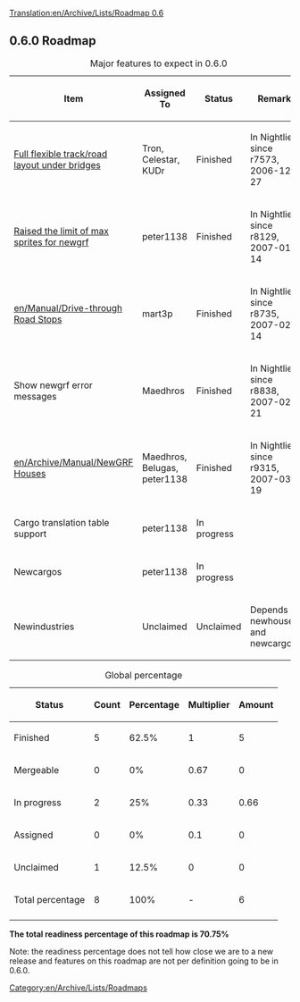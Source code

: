 [[Translation:en/Archive/Lists/Roadmap 0.6]]
{{en/Archive/Lists/Roadmapheader|
previous=en/Archive/Lists/Roadmap 0.5|
current=Roadmap 0.6|
next=en/Archive/Lists/Roadmap 0.7|
}}

{{en/Current}}
== 0.6.0 Roadmap ==

{| border="1"
|+ Major features to expect in 0.6.0
|-
! Item !! Assigned To !! Status !! Remarks
|-
|[[en/Archive/Manual/New Bridges|Full flexible track/road layout under bridges]] || Tron, Celestar, KUDr
!class="checked" | Finished || In Nightlies since r7573, 2006-12-27
|-
|[[en/Archive/Community/NewGRF FAQ#when-i-load-openttd-i-see-an-error-that-tells-me-i-have-too-many-sprites-loaded-and-the-program-terminates-what-causes-this|Raised the limit of max sprites for newgrf]] || peter1138 
!class="checked" | Finished || In Nightlies since r8129, 2007-01-14 
|-
|[[en/Manual/Drive-through Road Stops]] || mart3p
!class="checked" | Finished || In Nightlies since r8735, 2007-02-14 
|-
|Show newgrf error messages || Maedhros
!class="checked" | Finished || In Nightlies since r8838, 2007-02-21 
|-
|[[en/Archive/Manual/NewGRF Houses]] || Maedhros, Belugas, peter1138
!class="checked" | Finished || In Nightlies since r9315, 2007-03-19
|-
|Cargo translation table support || peter1138
!class="wip" | In progress || 
|-
|Newcargos || peter1138
!class="wip" | In progress ||
|-
|Newindustries || Unclaimed
!class="unclaimed" | Unclaimed || Depends on newhousees and newcargos
|}

{| border="1"
|+ Global percentage
|-
! Status !! Count !! Percentage !! Multiplier !! Amount
|-
!class="checked" | Finished || 5 || 62.5% || 1 || 5
|-
!class="wip" | Mergeable || 0 || 0% || 0.67 || 0
|-
!class="wip" | In progress || 2 || 25% || 0.33 || 0.66
|-
!class="claimed" | Assigned || 0 || 0% || 0.1 || 0
|-
!class="unclaimed" | Unclaimed || 1 || 12.5% || 0 || 0
|-
!class="wip" | Total percentage 
!class="wip" | 8
!class="wip" | 100% 
!class="wip" | - 
!class="wip" | 6
|-
|}
'''The total readiness percentage of this roadmap is 70.75%'''

Note: the readiness percentage does not tell how close we are to a new release and features on this roadmap are not per definition going to be in 0.6.0.
[[Category:en/Archive/Lists/Roadmaps]]